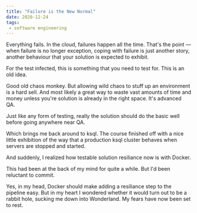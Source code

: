 ```yaml
---
title: "Failure is the New Normal"
date: 2020-12-24
tags:
 - software engineering
---
```

Everything fails. In the cloud, failures happen all the time. That's the point — when failure is no longer
exception, coping with failure is just another story, another behaviour that your solution is expected to exhibit.

For the test infected, this is something that you need to test for. This is an old idea.

Good old chaos monkey. But allowing wild chaos to stuff up an environment is a hard sell. And most likely a great
way to waste vast amounts of time and money unless you're solution is already in the right space. It's advanced QA.

Just like any form of testing, really the solution should do the basic well before going anywhere near QA.

Which brings me back around to ksql. The course finished off with a nice little exhibition of the way that a
production ksql cluster behaves when servers are stopped and started.

And suddenly, I realized how testable solution resiliance now is with Docker.

This had been at the back of my mind for quite a while. But I'd been reluctant to commit.

Yes, in my head, Docker should make adding a resiliance step to the pipeline easy. But in my heart I wondered whether
it would turn out to be a rabbit hole, sucking me down into Wonderland. My fears have now been set to rest.